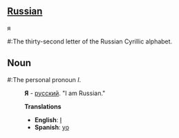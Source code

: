 ==[[Russian]]==
я

#:The thirty-second letter of the Russian Cyrillic alphabet.

==Noun==
#:The personal pronoun ''I''.

:'''Я''' - [[русский]].  "I am Russian."

:'''Translations'''
:*'''English''': [[I]]
:*'''Spanish''': [[yo]]